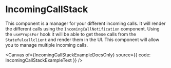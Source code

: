

<Meta of={IncomingCallStackComponent} />

# IncomingCallStack

This component is a manager for your different incoming calls. It will render the different calls using the
`IncomingCallNotification` component. Using the `usePropsFor` hook it will be able to get these calls from the
`Statefulcallclient` and render them in the UI. This component will allow you to manage multiple incoming calls.

<Canvas of={IncomingCallStackExampleDocsOnly} source={{ code: IncomingCallStackExampleText }} />
<ArgTypes of={IncomingCallStack}></ArgTypes>
